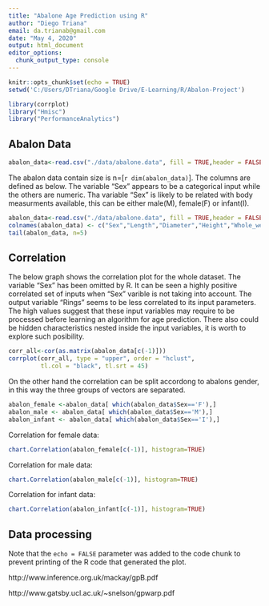 ```yaml
---
title: "Abalone Age Prediction using R"
author: "Diego Triana"
email: da.trianab@gmail.com
date: "May 4, 2020"
output: html_document
editor_options: 
  chunk_output_type: console
---
```


```r
knitr::opts_chunk$set(echo = TRUE)
setwd('C:/Users/DTriana/Google Drive/E-Learning/R/Abalon-Project')
```

```r
library(corrplot)
library("Hmisc")
library("PerformanceAnalytics")
```
## Abalon Data
```r
abalon_data<-read.csv("./data/abalone.data", fill = TRUE,header = FALSE)
```

The abalon data contain size is n=[`r dim(abalon_data)`]. The columns are defined as below. The variable "Sex" appears to be a categorical input while the others are numeric. Tha variable "Sex" is likely to be related with body measurments available, this can be either male(M), female(F) or infant(I).

```r
abalon_data<-read.csv("./data/abalone.data", fill = TRUE,header = FALSE)
colnames(abalon_data) <- c("Sex","Length","Diameter","Height","Whole_weight","Shucked_weight","Viscera_weight","Shell_weight","Rings")
tail(abalon_data, n=5)
```


## Correlation 

The below graph shows the correlation plot for the whole dataset. The variable "Sex" has been omitted by R. It can be seen a highly positive correlated set of inputs when "Sex" varible is not taking into account. The output variable "Rings" seems to be less correlated to its input parameters. The high values suggest that these input variables may require to be processed before learning an algorithm for age prediction. There also could be hidden characteristics nested inside the input variables, it is worth to explore such posibility. 

```r
corr_all<-cor(as.matrix(abalon_data[c(-1)]))
corrplot(corr_all, type = "upper", order = "hclust", 
         tl.col = "black", tl.srt = 45)
```

On the other hand the correlation can be split accordong to abalons gender, in this way the three groups of vectors are separated. 

```r
abalon_female <-abalon_data[ which(abalon_data$Sex=='F'),]
abalon_male <- abalon_data[ which(abalon_data$Sex=='M'),]
abalon_infant <- abalon_data[ which(abalon_data$Sex=='I'),]
```

Correlation for female data:
```r
chart.Correlation(abalon_female[c(-1)], histogram=TRUE)
```

Correlation for male data:
```r
chart.Correlation(abalon_male[c(-1)], histogram=TRUE)
```

Correlation for infant data:
```r
chart.Correlation(abalon_infant[c(-1)], histogram=TRUE)
```



## Data processing



Note that the `echo = FALSE` parameter was added to the code chunk to prevent printing of the R code that generated the plot.

http://www.inference.org.uk/mackay/gpB.pdf

http://www.gatsby.ucl.ac.uk/~snelson/gpwarp.pdf

